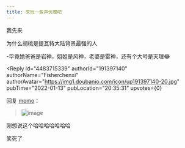 ```yaml
---
title: 来玩一些声优梗吧
---
```



<Forum groupName="原神" groupUrl="https://www.douban.com/group/genshin/" archivedAt="2025-05-16T16:51:04.702Z">
  <Post
    id="257847205"
    title="来玩一些声优梗吧"
    url="https://www.douban.com/group/topic/257847205/?_spm_id=MTgyMDExOTA4"
    pubTime="2022-01-14"
    highlightUserId="191397140"
  >
我先来

为什么胡桃是提瓦特大陆背景最强的人

-毕竟她爸爸是岩神，姐姐是风神，老婆是雷神，还有个大号是天理😂

<Reply
  id="4483715339"
  authorId="191397140"
  authorName="Fisherchenxi"
  authorAvatar="https://img1.doubanio.com/icon/up191397140-20.jpg"
  pubTime="2022-01-13"
  pubLocation="20:35:31"
  upvotes={0}
>
回复 [momo](https://www.douban.com/people/209805259/)：
> ![image](https://img9.doubanio.com/view/richtext/s/public/p290441614.jpg)

刚想说这个哈哈哈哈哈哈哈

笑死了
</Reply>
  </Post>
</Forum>
